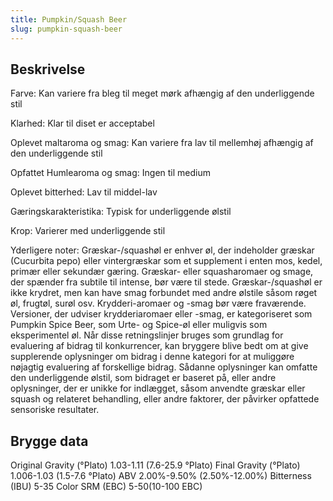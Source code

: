 ```yaml
---
title: Pumpkin/Squash Beer
slug: pumpkin-squash-beer
---
```


## Beskrivelse
Farve: Kan variere fra bleg til meget mørk afhængig af den underliggende stil

Klarhed: Klar til diset er acceptabel

Oplevet maltaroma og smag: Kan variere fra lav til mellemhøj afhængig af den underliggende stil

Opfattet Humlearoma og smag: Ingen til medium

Oplevet bitterhed: Lav til middel-lav

Gæringskarakteristika: Typisk for underliggende ølstil

Krop: Varierer med underliggende stil

Yderligere noter: Græskar-/squashøl er enhver øl, der indeholder græskar (Cucurbita pepo) eller vintergræskar som et supplement i enten mos, kedel, primær eller sekundær gæring. Græskar- eller squasharomaer og smage, der spænder fra subtile til intense, bør være til stede. Græskar-/squashøl er ikke krydret, men kan have smag forbundet med andre ølstile såsom røget øl, frugtøl, surøl osv. Krydderi-aromaer og -smag bør være fraværende. Versioner, der udviser krydderiaromaer eller -smag, er kategoriseret som Pumpkin Spice Beer, som Urte- og Spice-øl eller muligvis som eksperimentel øl.						Når disse retningslinjer bruges som grundlag for evaluering af bidrag til konkurrencer, kan bryggere blive bedt om at give supplerende oplysninger om bidrag i denne kategori for at muliggøre nøjagtig evaluering af forskellige bidrag. Sådanne oplysninger kan omfatte den underliggende ølstil, som bidraget er baseret på, eller andre oplysninger, der er unikke for indlægget, såsom anvendte græskar eller squash og relateret behandling, eller andre faktorer, der påvirker opfattede sensoriske resultater.



## Brygge data
Original Gravity (°Plato) 1.03-1.11 (7.6-25.9 °Plato)
Final Gravity  (°Plato) 1.006-1.03 (1.5-7.6 °Plato)
ABV 2.00%-9.50% (2.50%-12.00%)
Bitterness (IBU) 5-35
Color SRM (EBC) 5-50(10-100 EBC)					

